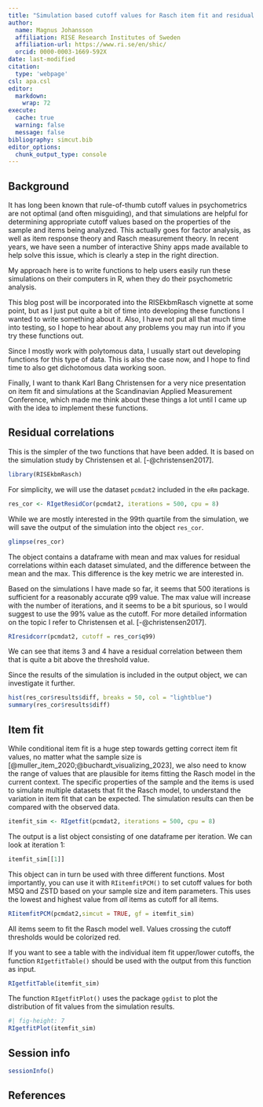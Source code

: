 ---
title: "Simulation based cutoff values for Rasch item fit and residual correlations"
author: 
  name: Magnus Johansson
  affiliation: RISE Research Institutes of Sweden
  affiliation-url: https://www.ri.se/en/shic/
  orcid: 0000-0003-1669-592X
date: last-modified
citation:
  type: 'webpage'
csl: apa.csl
editor: 
  markdown: 
    wrap: 72
execute: 
  cache: true
  warning: false
  message: false
bibliography: simcut.bib
editor_options: 
  chunk_output_type: console
---

## Background

It has long been known that rule-of-thumb cutoff values in psychometrics are not optimal (and often misguiding), and that simulations are helpful for determining appropriate cutoff values based on the properties of the sample and items being analyzed. This actually goes for factor analysis, as well as item response theory and Rasch measurement theory. In recent years, we have seen a number of interactive Shiny apps made available to help solve this issue, which is clearly a step in the right direction.

My approach here is to write functions to help users easily run these simulations on their computers in R, when they do their psychometric analysis.

This blog post will be incorporated into the RISEkbmRasch vignette at some point, but as I just put quite a bit of time into developing these functions I wanted to write something about it. Also, I have not put all that much time into testing, so I hope to hear about any problems you may run into if you try these functions out.

Since I mostly work with polytomous data, I usually start out developing functions for this type of data. This is also the case now, and I hope to find time to also get dichotomous data working soon.

Finally, I want to thank Karl Bang Christensen for a very nice presentation on item fit and simulations at the Scandinavian Applied Measurement Conference, which made me think about these things a lot until I came up with the idea to implement these functions.

## Residual correlations

This is the simpler of the two functions that have been added. It is based on the simulation study by Christensen et al. [-@christensen2017].

```{r}
library(RISEkbmRasch)
```

For simplicity, we will use the dataset `pcmdat2` included in the `eRm` package.

```{r}
res_cor <- RIgetResidCor(pcmdat2, iterations = 500, cpu = 8)
```

While we are mostly interested in the 99th quartile from the simulation, we will save the output of the simulation into the object `res_cor`.

```{r}
glimpse(res_cor)
```

The object contains a dataframe with mean and max values for residual correlations within each dataset simulated, and the difference between the mean and the max. This difference is the key metric we are interested in.

Based on the simulations I have made so far, it seems that 500 iterations is sufficient for a reasonably accurate q99 value. The max value will increase with the number of iterations, and it seems to be a bit spurious, so I would suggest to use the 99% value as the cutoff. For more detailed information on the topic I refer to Christensen et al. [-@christensen2017].

```{r}
RIresidcorr(pcmdat2, cutoff = res_cor$q99)
```

We can see that items 3 and 4 have a residual correlation between them that is quite a bit above the threshold value.

Since the results of the simulation is included in the output object, we can investigate it further.

```{r}
hist(res_cor$results$diff, breaks = 50, col = "lightblue")
summary(res_cor$results$diff)
```

## Item fit

While conditional item fit is a huge step towards getting correct item fit values, no matter what the sample size is [@muller_item_2020;@buchardt_visualizing_2023], we also need to know the range of values that are plausible for items fitting the Rasch model in the current context. The specific properties of the sample and the items is used to simulate multiple datasets that fit the Rasch model, to understand the variation in item fit that can be expected. The simulation results can then be compared with the observed data.

```{r}
itemfit_sim <- RIgetfit(pcmdat2, iterations = 500, cpu = 8)
```

The output is a list object consisting of one dataframe per iteration. We can look at iteration 1:
```{r}
itemfit_sim[[1]]
```

This object can in turn be used with three different
functions. Most importantly, you can use it with `RIitemfitPCM()` to set
cutoff values for both MSQ and ZSTD based on your sample size and item
parameters. This uses the lowest and highest value from *all* items as cutoff
for all items.

```{r}
RIitemfitPCM(pcmdat2,simcut = TRUE, gf = itemfit_sim)
```

All items seem to fit the Rasch model well. Values crossing the cutoff thresholds would be colorized red.

If you want to see a table with the individual item fit upper/lower cutoffs,
the function `RIgetfitTable()` should be used with the output from this
function as input.

```{r}
RIgetfitTable(itemfit_sim)
```

The function `RIgetfitPlot()` uses the package `ggdist` to plot the
distribution of fit values from the simulation results.

```{r}
#| fig-height: 7
RIgetfitPlot(itemfit_sim)
```

## Session info

```{r}
sessionInfo()
```

## References


